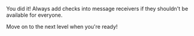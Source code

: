 You did it! Always add checks into message receivers if they shouldn't be available for everyone.

Move on to the next level when you're ready!
